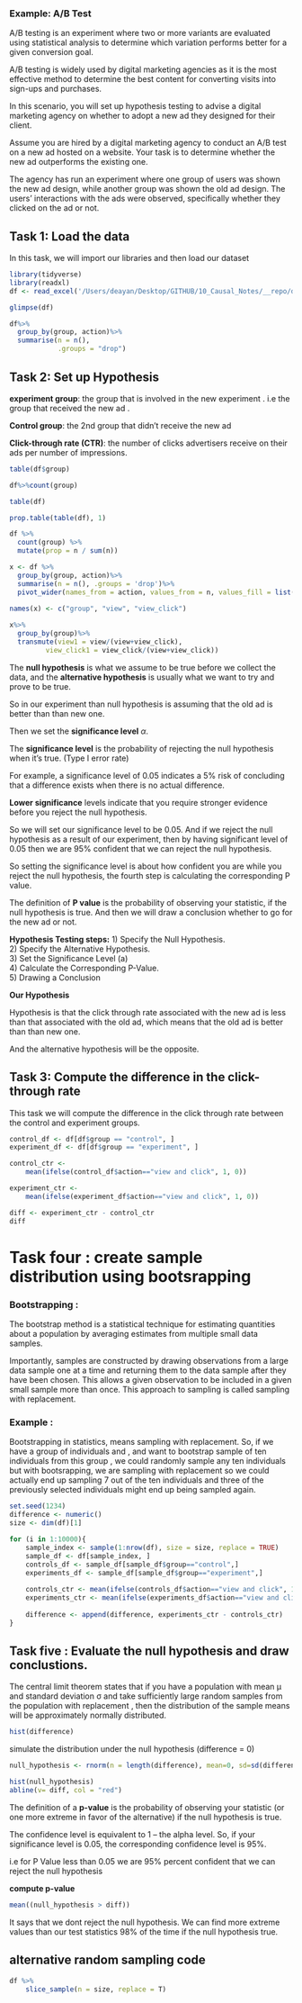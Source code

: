 ### Example: A/B Test


A/B testing is an experiment where two or more variants are evaluated using statistical analysis to determine which variation performs better for a given conversion goal.

A/B testing is widely used by digital marketing agencies as it is the most effective method to determine the best content for converting visits into sign-ups and purchases.

In this scenario, you will set up hypothesis testing to advise a digital marketing agency on whether to adopt a new ad they designed for their client.

Assume you are hired by a digital marketing agency to conduct an A/B test on a new ad hosted on a website. Your task is to determine whether the new ad outperforms the existing one.

The agency has run an experiment where one group of users was shown the new ad design, while another group was shown the old ad design. The users' interactions with the ads were observed, specifically whether they clicked on the ad or not.


## Task 1: Load the data

In this task, we will import our libraries and then load our
dataset

```r
library(tidyverse)
library(readxl)
df <- read_excel('/Users/deayan/Desktop/GITHUB/10_Causal_Notes/__repo/data/AB_Test.xlsx')
```



```r
glimpse(df)
```

```r
df%>%
  group_by(group, action)%>%
  summarise(n = n(),
            .groups = "drop")
```


## Task 2: Set up Hypothesis

**experiment group**: the group that is involved in the new experiment . i.e the group that received the new ad .

**Control group**:
the 2nd group that didn't receive the new ad

**Click-through rate (CTR)**:
the number of clicks advertisers receive on their ads per number of impressions.

```r
table(df$group)
```

```r
df%>%count(group)
```


```r
table(df)
```

```r
prop.table(table(df), 1)
```

```r
df %>%
  count(group) %>%
  mutate(prop = n / sum(n))
```

```r
x <- df %>%
  group_by(group, action)%>%
  summarise(n = n(), .groups = 'drop')%>%
  pivot_wider(names_from = action, values_from = n, values_fill = list(n = 0))
  
names(x) <- c("group", "view", "view_click")

x%>%
  group_by(group)%>%
  transmute(view1 = view/(view+view_click),
         view_click1 = view_click/(view+view_click))
``` 


The **null hypothesis** is what we assume to be true before we collect the data, and the **alternative hypothesis** is usually what we want to try and prove to be true.

So in our experiment than null hypothesis is assuming that the old ad is better than than new one. 

Then we set the **significance level** $\alpha$. 

The **significance level** is the probability of rejecting the null hypothesis when it's true. (Type I error rate)

For example, a significance level of 0.05 indicates a 5% risk of concluding that a difference exists when there is no actual difference.

**Lower significance** levels indicate that you require stronger
evidence before you reject the null hypothesis.

So we will set our significance level to be 0.05. And if we reject the null hypothesis as a result of our experiment, then by having significant level of 0.05 then we are 95% confident that we can reject the null hypothesis.

So setting the significance level is about how confident you are while you reject the null hypothesis, the fourth step is calculating the corresponding P value.

The definition of **P value** is the probability of observing your statistic, if the null hypothesis is true. And then we will draw a conclusion whether to go for the new ad or not.

**Hypothesis Testing steps:**
1) Specify the Null Hypothesis.   
2) Specify the Alternative Hypothesis.   
3) Set the Significance Level (a)   
4) Calculate the Corresponding P-Value.   
5) Drawing a Conclusion  


**Our Hypothesis**

Hypothesis is that the click through rate associated with the new ad is less than that associated with the old ad, which means that the old ad is better than than new one.

And the alternative hypothesis will be the opposite.


## Task 3: Compute the difference in the click-through rate 

This task we will compute the difference in the click through rate between the control and experiment groups.

```r
control_df <- df[df$group == "control", ]
experiment_df <- df[df$group == "experiment", ]
```

```r
control_ctr <- 
    mean(ifelse(control_df$action=="view and click", 1, 0))

experiment_ctr <-
    mean(ifelse(experiment_df$action=="view and click", 1, 0))

diff <- experiment_ctr - control_ctr
diff
```

# Task four : create sample distribution using bootsrapping

### Bootstrapping : 

The bootstrap method is a statistical technique for estimating quantities about a population by averaging estimates from multiple small data samples.

Importantly, samples are constructed by drawing observations from a large data sample one at a time and returning them to the data sample after they have been chosen. This allows a given observation to be included in a given small sample more than once. This approach to sampling is called sampling with replacement.

### Example : 

Bootstrapping in statistics, means sampling with replacement.
So, if we have a group of individuals and , and want to bootstrap sample of ten individuals from this group , we could randomly sample any ten individuals but with bootsrapping, we are sampling with replacement so we could actually end up sampling 7 out of the ten individuals and three of the previously selected individuals might end up being sampled again.


```r
set.seed(1234)
difference <- numeric()
size <- dim(df)[1]

for (i in 1:10000){
    sample_index <- sample(1:nrow(df), size = size, replace = TRUE)
    sample_df <- df[sample_index, ]
    controls_df <- sample_df[sample_df$group=="control",]
    experiments_df <- sample_df[sample_df$group=="experiment",]
    
    controls_ctr <- mean(ifelse(controls_df$action=="view and click", 1, 0))
    experiments_ctr <- mean(ifelse(experiments_df$action=="view and click", 1, 0))
    
    difference <- append(difference, experiments_ctr - controls_ctr)
}

```

## Task five : Evaluate the null hypothesis and draw conclustions.

 The central limit theorem states that if you have a population with mean μ and standard deviation σ and take sufficiently large random samples from the population with replacement , then the distribution of the sample means will be approximately normally distributed.
 
 
```r
hist(difference)
```
 
simulate the distribution under the null hypothesis (difference = 0)

```r
null_hypothesis <- rnorm(n = length(difference), mean=0, sd=sd(difference))

hist(null_hypothesis)
abline(v= diff, col = "red")
```
 
The definition of a **p-value** is the probability of observing your statistic (or one more extreme in favor of the alternative) if the null hypothesis is true.
 
The confidence level is equivalent to 1 – the alpha level. So, if your significance level is 0.05, the corresponding confidence level is 95%.

i.e for P Value less than 0.05 we are 95% percent confident that we can reject the null hypothesis

**compute p-value**

```r
mean((null_hypothesis > diff))
```

It says that we dont reject the null hypothesis. We can find more extreme values than our test statistics 98% of the time if the null hypothesis true.
 
## alternative random sampling code

```r
df %>%
    slice_sample(n = size, replace = T)
```
 
 
 
 
 
 
 
 
 
 
 
 
